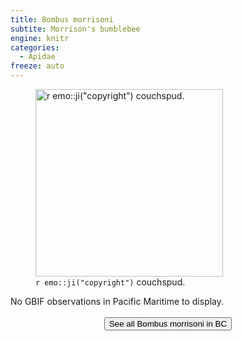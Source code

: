 ```yaml
---
title: Bombus morrisoni
subtite: Morrison's bumblebee
engine: knitr
categories:
  - Apidae
freeze: auto
---
```

![`r emo::ji("copyright")` couchspud.](https://inaturalist-open-data.s3.amazonaws.com/photos/316224630/medium.jpg){height=300}



No GBIF observations in Pacific Maritime to display.
<br><br>
<center>


<a href="https://inaturalist.ca/observations?place_id=any&subview=map&taxon_id=324278"><button type="button" class="btn btn-secondary">See all Bombus morrisoni in BC <i class="fa-solid fa-arrow-up-right-from-square"></i> </button></a>
</center>

